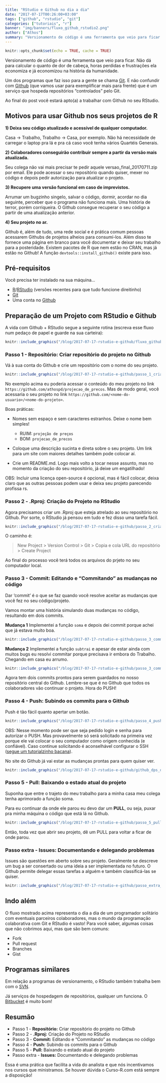 ```yaml
---
title: "RStudio e Github no dia a dia"
date: "2017-07-17T00:26:00+03:00"
tags: ["github", "rstudio", "git"]
categories: ["tutoriais", "r"]
banner: "img/banners/fluxo_github_rstudio2.png"
author: ["Athos"]
summary: "Versionamento de código é uma ferramenta que veio para ficar. Não dá para calcular o quanto de dor de cabeça, horas perdidas e frustrações ela economiza e já economizou na história da humanidade. Esse post mostra a rotina de um analista que usa Github no RStudio"
---
```



```r
knitr::opts_chunk$set(echo = TRUE, cache = TRUE)
```

Versionamento de código é uma ferramenta que veio para ficar. Não dá para calcular o quanto de dor de cabeça, horas perdidas e frustrações ela economiza e já economizou na história da humanidade.

Um dos programas que faz isso para a gente se chama [Git](https://git-scm.com/). E não confundir com  [Github](https://github.com/) (que vamos usar para exemplificar mais para frente) que é um serviço que hospeda repositórios "controlados" pelo Git.

Ao final do post você estará apto(a) a trabalhar com Github no seu RStudio.

## Motivos para usar Github nos seus projetos de R

**1) Deixa seu código atualizado e acessível de qualquer computador.**

Casa -> Trabalho, Trabalho -> Casa, por exemplo. Não há necessidade de carregar o laptop pra lá e pra cá caso você tenha vários Quartéis Generais.

**2) Colaboradores conseguirão contribuir sempre a partir da versão mais atualizada.**

Seu colega não vai mais precisar te pedir aquele versao_final_20170711.zip por email. Ele pode acessar o seu repositório quando quiser, mexer no código e depois pedir autorização para atualizar o projeto.

**3) Recupere uma versão funcional em caso de imprevistos.**

Arrumar um bugzinho singelo, salvar o código, dormir, acordar no dia seguinte, perceber que o programa não funciona mais. Uma história de terror, porém corriqueira. O Github consegue recuperar o seu código a partir de uma atualização anterior.

**4) Seu projeto no ar.**

Github é, além de tudo, uma rede social e é prática comum pessoas acessarem Githubs de projetos alheios para consumí-los. Além disso te fornece uma página em branco para você documentar e deixar seu trabalho para a posteridade. Existem pacotes de R que nem estão no CRAN, mas já estão no Github! A função `devtools::install_github()` existe para isso.

## Pré-requisitos

Você precisa ter instalado na sua máquina...

- [R](https://cran.r-project.org/)/[RStudio](https://www.rstudio.com/products/rstudio/download/) (versões recentes para que tudo funcione direitinho)
- [Git](https://git-scm.com/download/)
- Uma conta no [Github](https://github.com/)

## Preparação de um Projeto com RStudio e Github

A vida com Github + RStudio segue a seguinte rotina (escreva esse fluxo num pedaço de papel e guarde na sua carteira):

```r
knitr::include_graphics("/blog/2017-07-17-rstudio-e-github/fluxo_github_rstudio.png")
```


### Passo 1 - Repositório: Criar repositório do projeto no Github

Vá à sua conta do Github e crie um repositório com o nome do seu projeto.


```r
knitr::include_graphics("/blog/2017-07-17-rstudio-e-github/passo_1_criar_repo.gif")
```



No exemplo acima eu poderia acessar o conteúdo do meu projeto no link `https://github.com/athospd/projecao_de_precos`. Mas de modo geral, você acessaria o seu projeto no link `https://github.com/<nome-do-usuario>/<nome-do-projeto>`.

Boas práticas:

- Nomes sem espaço e sem caracteres estranhos. Deixe o nome bem simples! 

    - RUIM: `projeção de preços`
    - BOM: `projecao_de_precos`


- Coloque uma descrição sucinta e direta sobre o seu projeto. Um link para um site com maiores detalhes também pode colocar aí.
- Crie um README.md. Logo mais volto a tocar nesse assunto, mas no momento da criação do seu repositório, já deixe um engatilhado!

OBS: Incluir uma licença open-source é opcional, mas é fácil colocar, deixa claro que as outras pessoas podem usar e deixa seu projeto parecendo profissa rs.





### Passo 2 - .Rproj: Criação do Projeto no RStudio

Agora precisamos criar um .Rproj que esteja atrelado ao seu repositório no Github. Por sorte, o RStudio já pensou em tudo e fez disso uma tarefa fácil.


```r
knitr::include_graphics("/blog/2017-07-17-rstudio-e-github/passo_2_criacao_do_rproj_pt2.gif")
```

O caminho é:

> New Project > Version Control > Git > Copia e cola URL do repositório > Create Project

Ao final do processo você terá todos os arquivos do prjeto no seu computador local.

### Passo 3 - Commit: Editando e "Commitando" as mudanças no código

Dar 'commit' é o que se faz quando você resolve aceitar as mudanças que você fez no seu código/projeto.

Vamos montar uma história simulando duas mudanças no código, resultando em dois commits.

**Mudança 1** Implementei a função `soma` e depois dei commit porque achei que já estava muito boa.


```r
knitr::include_graphics("/blog/2017-07-17-rstudio-e-github/passo_3_commit_1.gif")
```


**Mudança 2** Implementei a função `subtrai` e apesar de estar ainda com muitos bugs eu resolvi commitar porque precisava ir embora do Trabalho. Chegando em casa eu arrumo.

```r
knitr::include_graphics("/blog/2017-07-17-rstudio-e-github/passo_3_commit_2.gif")
```


Agora tem dois commits prontos para serem guardados no nosso repositório central do Github. Lembre-se que é no Github que todos os colaboradores vão continuar o projeto. Hora do PUSH!

### Passo 4 - Push: Subindo os commits para o Github

Push é tão fácil quanto apertar um botão. 

```r
knitr::include_graphics("/blog/2017-07-17-rstudio-e-github/passo_4_push.gif")
```


OBS: Nesse momento pode ser que seja pedido login e senha para autorizar o PUSH. Mas provavelmente só será solicitado na primeira vez porque ele vai colocar o seu computador como origem conhecida (e confiável). Caso continue solicitando é aconselhável configurar o SSH ([segue um tutorialzinho bacana](http://gabsferreira.com/instalando-o-git-e-configurando-github/)).

No site do Github já vai estar as mudanças prontas para quem quiser ver.


```r
knitr::include_graphics("/blog/2017-07-17-rstudio-e-github/github_dps_do_push.png")
```

### Passo 5 - Pull: Baixando o estado atual do projeto

Suponha que entre o trajeto do meu trabalho para a minha casa meu colega tenha aprimorado a função soma.

Para eu continuar da onde ele parou eu devo dar um **PULL**, ou seja, puxar pra minha máquina o código que está lá no Github.

```r
knitr::include_graphics("/blog/2017-07-17-rstudio-e-github/passo_5_pull.gif")
```

Então, toda vez que abrir seu projeto, dê um PULL para voltar a ficar de onde parou.


### Passo extra - Issues: Documentando e delegando problemas

Issues são questões em aberto sobre seu projeto. Geralmente se descreve um bug a ser consertado ou uma ideia a ser implementada no futuro. O Github permite delegar essas tarefas a alguém e também classificá-las se quiser.

```r
knitr::include_graphics("/blog/2017-07-17-rstudio-e-github/passo_extra_issue.gif")
```

## Indo além

O fluxo mostrado acima representa o dia a dia de um programador solitário com eventuais parceiros colaboradores, mas o mundo da programação colaborativa com Git e RStudio é vasto! Para você saber, algumas coisas que não cobrimos aqui, mas que são bem comuns:

- Fork
- Pull request
- Branches
- Gist

## Programas similares

Em relação a programas de versionamento, o RStudio também trabalha bem com o [SVN](https://subversion.apache.org/).

Já serviços de hospedagem de repositórios, qualquer um funciona. O [Bitbucket](https://bitbucket.org/) é muito bom!

## Resumão

- Passo 1 - **Repositório:** Criar repositório do projeto no Github
- Passo 2 - **.Rproj:** Criação do Projeto no RStudio
- Passo 3 - **Commit:** Editando e "Commitando" as mudanças no código
- Passo 4 - **Push:** Subindo os commits para o Github
- Passo 5 - **Pull:** Baixando o estado atual do projeto
- Passo extra - **Issues:** Documentando e delegando problemas

Essa é uma prática que facilita a vida do analista e que nós incentivamos nos cursos que ministramos. Se houver dúvida o Curso-R.com está sempre a disposição!
